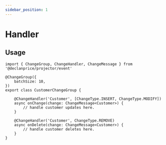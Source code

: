```yaml
---
sidebar_position: 1
---
```


# Handler

## Usage

```tsx title="src/customer-change-group.handler.ts"
import { ChangeGroup, ChangeHandler, ChangeMessage } from '@declanprice/projector/event'

@ChangeGroup({
    batchSize: 10,
})
export class CustomerChangeGroup {

    @ChangeHandler('Customer', [ChangeType.INSERT, ChangeType.MODIFY])
    async onChange(change: ChangeMessage<Customer>) {
        // handle customer updates here.
    }

    @ChangeHandler('Customer', ChangeType.REMOVE)
    async onDelete(change: ChangeMessage<Customer>) {
        // handle customer deletes here.
    }
}
```

